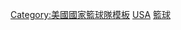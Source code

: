 {{template category}}

[[Category:美國國家籃球隊模板|Category:美國國家籃球隊模板]]
[[Category:各國國家籃球隊導航模板|USA]]
[[Category:美國體育國家隊導航模板|籃球]]